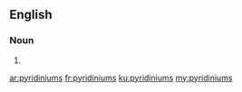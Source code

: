 ==English==

===Noun===
{{head|en|plural}}

# {{plural of|pyridinium|lang=en|nocat=1}}

[[ar:pyridiniums]]
[[fr:pyridiniums]]
[[ku:pyridiniums]]
[[my:pyridiniums]]
